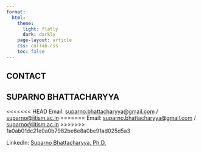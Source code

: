 ```yaml
---
format: 
  html:
    theme:
      light: flatly
      dark: darkly
    page-layout: article
    css: collab.css
    toc: false
---
```


::: page-header
# CONTACT
:::

## SUPARNO BHATTACHARYYA

<<<<<<< HEAD
Email: [suparno.bhattacharyya\@gmail.com](mailto:suparno.bhattacharyya@gmail.com) / [suparno\@iitism.ac.in](mailto:suparno@iitism.ac.in)
=======
Email: [suparno.bhattacharyya\@gmail.com](mailto:suparno.bhattacharyya.official@gmail.com) / [suparno\@iitism.ac.in](mailto:suparno\@iitism.ac.in)
>>>>>>> 1a0ab01dc21e0a0b7982be6e8a0be91ad025d5a3

LinkedIn: [Suparno Bhattacharyya, Ph.D.](https://www.linkedin.com/in/suparnob/)
